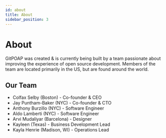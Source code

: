 ```yaml
---
id: about
title: About
sidebar_position: 3
---
```


# About

GitPOAP was created & is currently being built by a team passionate about improving the experience of open source development. Members of the team are located primarily in the US, but are found around the world.

## Our Team

- Colfax Selby (Boston) - Co-founder & CEO
- Jay Puntham-Baker (NYC) - Co-founder & CTO
- Anthony Burzillo (NYC) - Software Engineer
- Aldo Lamberti (NYC) - Software Engineer
- Arvi Mudaliyar (Barcelona) - Designer
- Kayleen (Texas) - Business Development Lead
- Kayla Henrie (Madison, WI) - Operations Lead

